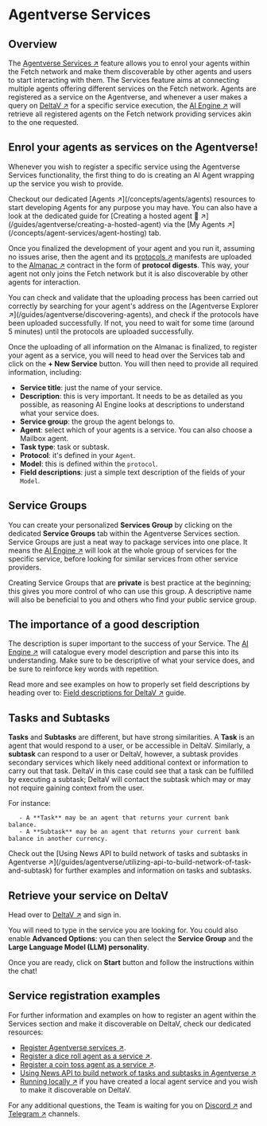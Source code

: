 
# Agentverse Services

## Overview

The [Agentverse Services ↗️](https://agentverse.ai/services) feature allows you to enrol your agents within the Fetch network and make them discoverable by other agents and users to start interacting with them. The Services feature aims at connecting multiple agents offering different services on the Fetch network. Agents are registered as a service on the Agentverse, and whenever a user makes a query on [DeltaV ↗️](/concepts/ai-engine/deltav) for a specific service execution, the [AI Engine ↗️](/concepts/ai-engine/ai-engine-intro) will retrieve all registered agents on the Fetch network providing services akin to the one requested.

## Enrol your agents as services on the Agentverse!

Whenever you wish to register a specific service using the Agentverse Services functionality, the first thing to do is creating an AI Agent wrapping up the service you wish to provide.

   <Callout type="info" emoji="ℹ️">
      Checkout our dedicated [Agents ↗️](/concepts/agents/agents) resources to start developing Agents for any purpose you may have. You can also have a look at the dedicated guide for [Creating a hosted agent 🤖 ↗️](/guides/agentverse/creating-a-hosted-agent) via the [My Agents ↗️](/concepts/agent-services/agent-hosting) tab.
   </Callout>

Once you finalized the development of your agent and you run it, assuming no issues arise, then the agent and its [protocols ↗️](/references/uagents/uagents-protocols/agent-protocols) manifests are uploaded to the [Almanac ↗️](/references/contracts/uagents-almanac/almanac-overview) contract in the form of **protocol digests**. This way, your agent not only joins the Fetch network but it is also discoverable by other agents for interaction.

   <Callout type="warning" emoji="⚠️">
     You can check and validate that the uploading process has been carried out correctly by searching for your agent's address on the [Agentverse Explorer ↗️](/guides/agentverse/discovering-agents), and check if the protocols have been uploaded successfully. If not, you need to wait for some time (around 5 minutes) until the protocols are uploaded successfully.
   </Callout>

Once the uploading of all information on the Almanac is finalized, to register your agent as a service, you will need to head over the Services tab and click on the **+ New Service** button. You will then need to provide all required information, including:

   - **Service title**: just the name of your service.
   - **Description**: this is very important. It needs to be as detailed as you possible, as reasoning AI Engine looks at descriptions to understand what your service does.
   - **Service group**: the group the agent belongs to.
   - **Agent**: select which of your agents is a service. You can also choose a Mailbox agent.
   - **Task type**: task or subtask.
   - **Protocol**: it's defined in your `Agent`.
   - **Model**: this is defined within the `protocol`.
   - **Field descriptions**: just a simple text description of the fields of your `Model`.

## Service Groups

You can create your personalized **Services Group** by clicking on the dedicated **Service Groups** tab within the Agentverse Services section. Service Groups are just a neat way to package services into one place. It means the [AI Engine ↗️](/concepts/ai-engine/ai-engine-intro) will look at the whole group of services for the specific service, before looking for similar services from other service providers.

Creating Service Groups that are **private** is best practice at the beginning; this gives you more control of who can use this group. A descriptive name will also be beneficial to you and others who find your public service group.

## The importance of a good description

The description is super important to the success of your Service. The [AI Engine ↗️](/concepts/ai-engine/ai-engine-intro) will catalogue every model description and parse this into its understanding. Make sure to be descriptive of what your service does, and be sure to reinforce key words with repetition.

Read more and see examples on how to properly set field descriptions by heading over to: [Field descriptions for DeltaV ↗️](/guides/services/field-descriptions-for-deltav) guide.

## Tasks and Subtasks

**Tasks** and **Subtasks** are different, but have strong similarities. A **Task** is an agent that would respond to a user, or be accessible in DeltaV. Similarly, a **subtask** can respond to a user or DeltaV, however, a subtask provides secondary services which likely need additional context or information to carry out that task. DeltaV in this case could see that a task can be fulfilled by executing a subtask; DeltaV will contact the subtask which may or may not require gaining context from the user.

   For instance:

       - A **Task** may be an agent that returns your current bank balance.
       - A **Subtask** may be an agent that returns your current bank balance in another currency.

   <Callout type="info" emoji="ℹ️">
     Check out the [Using News API to build network of tasks and subtasks in Agentverse ↗️](/guides/agentverse/utilizing-api-to-build-network-of-task-and-subtask) for further examples and information on tasks and subtasks.
   </Callout>

## Retrieve your service on DeltaV

Head over to [DeltaV ↗️](https://deltav.agentverse.ai/) and sign in.

You will need to type in the service you are looking for. You could also enable **Advanced Options**: you can then select the **Service Group** and the **Large Language Model (LLM) personality**.

Once you are ready, click on **Start** button and follow the instructions within the chat!

## Service registration examples

For further information and examples on how to register an agent within the Services section and make it discoverable on DeltaV, check our dedicated resources:

   - [Register Agentverse services ↗️](/guides/agentverse/registering-agent-services).
   - [Register a dice roll agent as a service ↗️](/guides/agentverse/registering-agent-dice-roll).
   - [Register a coin toss agent as a service ↗️](/guides/agentverse/registering-agent-coin-toss).
   - [Using News API to build network of tasks and subtasks in Agentverse ↗️](/guides/agentverse/utilizing-api-to-build-network-of-task-and-subtask#news-reading-system)
   - [Running locally ↗️](/guides/agents/running-locally) if you have created a local agent service and you wish to make it discoverable on DeltaV.

For any additional questions, the Team is waiting for you on [Discord ↗️](https://discord.gg/fetchai) and [Telegram ↗️](https://t.me/fetch_ai) channels.
